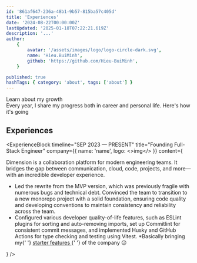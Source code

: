```yaml
---
id: '861af647-236a-48b1-9b57-815ba57c405d'
title: 'Experiences'
date: '2024-08-22T00:00:00Z'
lastUpdated: '2025-01-18T07:22:21.619Z'
description: '...'
author:
    {
        avatar: '/assets/images/logo/logo-circle-dark.svg',
        name: 'Hieu.BuiMinh',
        github: 'https://github.com/Hieu-BuiMinh',
    }

published: true
hashTags: { category: 'about', tags: ['about'] }
---
```


<div>Learn about my growth</div>
<span>Every year, I share my progress both in career and personal life. Here's how it's going</span>

## Experiences

<ExperienceBlock
	timeline="SEP 2023 — PRESENT"
	title="Founding Full-Stack Engineer"
	company={{ name: 'name', logo: <>img</> }}
	content={
		<div className="mt-4 space-y-3 leading-relaxed [&>ul]:list-outside [&>ul]:list-disc [&>ul]:space-y-1.5 [&>ul]:pl-3">
			<p>
				Dimension is a collaboration platform for modern engineering teams. It bridges the gap between
				communication, cloud, code, projects, and more—with an incredible developer experience.
			</p>
			<ul>
				<li>
					Led the rewrite from the MVP version, which was previously fragile with numerous bugs and technical
					debt. Convinced the team to transition to a new monorepo project with a solid foundation, ensuring
					code quality and developing conventions to maintain consistency and reliability across the team.
				</li>
				<li>
					Configured various developer quality-of-life features, such as ESLint plugins for sorting and
					auto-removing imports, set up Commitlint for consistent commit messages, and implemented Husky and
					GitHub Actions for type checking and testing using Vitest. *Basically bringing my{' '}
					<a
						target="_blank"
						rel="noopener noreferrer"
						href="https://github.com/theodorusclarence/ts-nextjs-tailwind-starter"
						className="inline-block text-neutral-300 underline decoration-[color-mix(in_srgb,_currentColor_30%,_#171717)] transition-colors hover:decoration-current focus:decoration-current active:decoration-[color-mix(in_srgb,_currentColor_65%,_#171717)]"
					>
						starter features
					</a>{' '}
					of the company 😉
				</li>
			</ul>
		</div>
	}
/>
